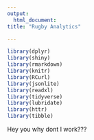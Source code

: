 ---
output:
  html_document:
title: "Rugby Analytics"

---
  
  
```{r setup, include=FALSE}
library(dplyr)
library(shiny)
library(rmarkdown)
library(knitr)
library(RCurl)
library(jsonlite)
library(readxl)
library(tidyverse)
library(lubridate)
library(httr)
library(tibble)

```

Hey you why dont I work???
